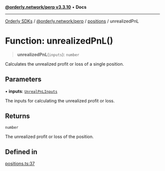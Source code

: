 [**@orderly.network/perp v3.3.10**](/sdks/tech-doc/@orderly.network/perp/README) • **Docs**

***

[Orderly SDKs](/sdks/tech-doc/packages) / [@orderly.network/perp](/sdks/tech-doc/@orderly.network/perp/README) / [positions](/sdks/tech-doc/@orderly.network/perp/namespaces/positions/README) / unrealizedPnL

# Function: unrealizedPnL()

> **unrealizedPnL**(`inputs`): `number`

Calculates the unrealized profit or loss of a single position.

## Parameters

• **inputs**: [`UnrealPnLInputs`](/sdks/tech-doc/@orderly.network/perp/namespaces/positions/type-aliases/UnrealPnLInputs)

The inputs for calculating the unrealized profit or loss.

## Returns

`number`

The unrealized profit or loss of the position.

## Defined in

[positions.ts:37](https://github.com/OrderlyNetwork/js-sdk/blob/554ae704783e3b83c40bb234a899e8f02987d9b6/packages/perp/src/positions.ts#L37)
